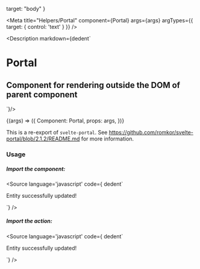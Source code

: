
  target: "body"
}


<Version />

<Meta
  title="Helpers/Portal"
  component={Portal}
  args={args}
  argTypes={{
    target: {
      control: 'text'
    }
  }}
/>

<Description markdown={dedent`
# Portal
## Component for rendering outside the DOM of parent component
`}/>

<Canvas>
  <Story
  name="Portal"
  args={args}
  >
  {(args) => ({
    Component: Portal,
    props: args,
  })}
  </Story>
</Canvas>

<ArgsTable story="Portal" />

This is a re-export of `svelte-portal`.
See https://github.com/romkor/svelte-portal/blob/2.1.2/README.md for more information.

### Usage

##### Import the component:
<Source
  language='javascript'
  code={ dedent`
  <Portal target="body">
    <div class="toast">Entity successfully updated!</div>
  </Portal>
  
  <script>
  </script>
  `}
/>

##### Import the action:
<Source
  language='javascript'
  code={ dedent`
  <div class="toast" use:portal={document.body}>Entity successfully updated!</div>
  
  <script>
    // notice the character case
  </script>
  `}
/>
